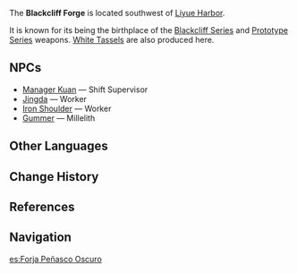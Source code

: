 {{Location Infobox
|image        = <gallery>
Blackcliff Forge.jpeg|In-game
blackcliff forge map.jpeg|Map
</gallery>
|type         = Point of Interest
|region       = Liyue
|area         = Sea of Clouds
|subarea      = Liyue Harbor
}}
The '''Blackcliff Forge''' is located southwest of [[Liyue Harbor]].

It is known for its being the birthplace of the [[Blackcliff Series]] and [[Prototype Series]] weapons. [[White Tassel]]s are also produced here.

==NPCs==
* [[Manager Kuan]] &mdash; Shift Supervisor
* [[Jingda]] &mdash; Worker
* [[Iron Shoulder]] &mdash; Worker
* [[Gummer]] &mdash; Millelith

==Other Languages==
{{Other Languages
|en       = Blackcliff Forge
|zhs      = 黑岩厂
|zhs_rm   = Hēiyán-chǎng
|zht      = 黑岩廠
|zht_rm   = Hēiyán-chǎng
|zh_tl    = Black Rock Factory
|ja       = 黒岩場
|ja_rm    = Kokugan-jou<ref>{{Ref/VO|Zhongli|鍾離を知る・２|ja}}</ref>
|ja_tl    = Black Rock Place
|ko       = {{tt|흑암|黑岩}} {{tt|공장|工場}}
|ko_rm    = Heugam Gongjang
|ko_tl    = Black Rock Factory
|es       = Forja Peñasco Oscuro
|es_tl    = Dark Crag Forge
|fr       = Forge de Rochenoire
|fr_tl    = Blackrock Forge
|ru       = Кузница Черногорья
|ru_tl    = Black Mountain Forge
|th       = Blackcliff Forge
|vi       = {{tt|Hắc Nham Xưởng|黑岩廠}}
|vi_tl    = Black Rock Factory
|de       = Schwarzsteinschmiede
|de_tl    = Blackstone Smithy
|id       = Blackcliff Forge
|pt       = Fornalha do Penhasco Obscuro
|pt_tl    = Furnace of the Dark Crag
}}

==Change History==
{{Change History|1.0}}

==References==
{{Reflist}}

==Navigation==
{{PoI Navbox|Liyue}}

[[es:Forja Peñasco Oscuro]]